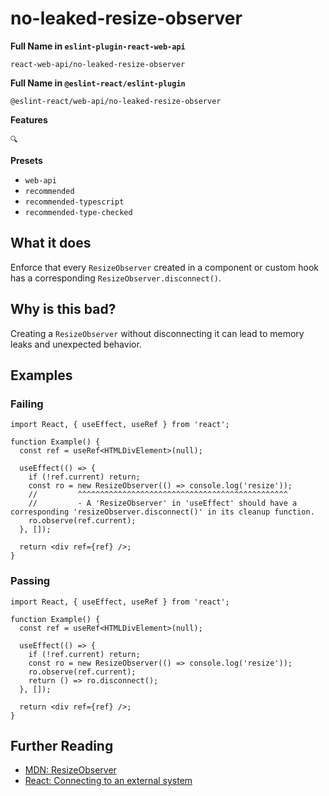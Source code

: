 # no-leaked-resize-observer

**Full Name in `eslint-plugin-react-web-api`**

```plain copy
react-web-api/no-leaked-resize-observer
```

**Full Name in `@eslint-react/eslint-plugin`**

```plain copy
@eslint-react/web-api/no-leaked-resize-observer
```

**Features**

`🔍`

**Presets**

- `web-api`
- `recommended`
- `recommended-typescript`
- `recommended-type-checked`

## What it does

Enforce that every `ResizeObserver` created in a component or custom hook has a corresponding `ResizeObserver.disconnect()`.

## Why is this bad?

Creating a `ResizeObserver` without disconnecting it can lead to memory leaks and unexpected behavior.

## Examples

### Failing

```tsx
import React, { useEffect, useRef } from 'react';

function Example() {
  const ref = useRef<HTMLDivElement>(null);

  useEffect(() => {
    if (!ref.current) return;
    const ro = new ResizeObserver(() => console.log('resize'));
    //         ^^^^^^^^^^^^^^^^^^^^^^^^^^^^^^^^^^^^^^^^^^^^^^^
    //         - A 'ResizeObserver' in 'useEffect' should have a corresponding 'resizeObserver.disconnect()' in its cleanup function.
    ro.observe(ref.current);
  }, []);

  return <div ref={ref} />;
}
```

### Passing

```tsx
import React, { useEffect, useRef } from 'react';

function Example() {
  const ref = useRef<HTMLDivElement>(null);

  useEffect(() => {
    if (!ref.current) return;
    const ro = new ResizeObserver(() => console.log('resize'));
    ro.observe(ref.current);
    return () => ro.disconnect();
  }, []);

  return <div ref={ref} />;
}
```

## Further Reading

- [MDN: ResizeObserver](https://developer.mozilla.org/en-US/docs/Web/API/ResizeObserver)
- [React: Connecting to an external system](https://react.dev/reference/react/useEffect#connecting-to-an-external-system)
